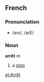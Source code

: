 ==French==
===Pronunciation===
*/arɛ/, /arE/

===Noun===
'''arrêt''' ''m''

# a [[stop]]

[[et:Arrêt]]